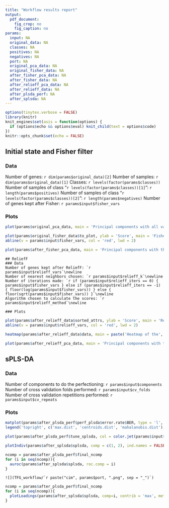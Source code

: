 ```yaml
---
title: "Workflow results report"
output: 
  pdf_document:
    fig_crop: no
    fig_caption: no
params:
  input: NA
  original_data: NA
  classes: NA
  positives: NA
  negatives: NA
  port: NA
  original_pca_data: NA
  original_fisher_data: NA
  after_fisher_pca_data: NA
  after_fisher_data: NA
  after_relieff_pca_data: NA
  after_relieff_data: NA
  after_plsda_perf: NA
  after_splsda: NA
---
```

```r
options(tinytex.verbose = FALSE)
library(knitr)
knit_engines$set(asis = function(options) {
  if (options$echo && options$eval) knit_child(text = options$code)
})
knitr::opts_chunk$set(echo = FALSE) 
```
## Initial state and Fisher filter
### Data
Number of genes: `r dim(params$original_data)[2]`\newline
Number of samples: `r dim(params$original_data)[1]`\newline
Classes: `r levels(factor(params$classes))` \newline
Number of samples of class "`r levels(factor(params$classes))[1]`": `r length(params$positives)`\newline
Number of samples of class "`r levels(factor(params$classes))[2]`": `r length(params$negatives)`\newline
Number of genes kept after Fisher: `r params$input$fisher_vars`\newline

### Plots

```r
plot(params$original_pca_data, main = 'Principal components with all variables')
```


```r
plot(params$original_fisher_data$to_plot, ylab = 'Score', main = 'Fisher scores')
abline(v = params$input$fisher_vars, col = 'red', lwd = 2)
```


```r
plot(params$after_fisher_pca_data, main = 'Principal components with the selected variables after Fisher scoring')
```


```asis
## ReliefF
### Data
Number of genes kept after ReliefF: `r params$input$relieff_vars`\newline
Number of nearest neighbors chosen: `r params$input$relieff_k`\newline
Number of iterations made: `r if (params$input$relieff_iters == 0) { params$input$fisher_vars } else if (params$input$relieff_iters == -1) { floor(log(params$input$fisher_vars)) } else { floor(sqrt(params$input$fisher_vars)) }`\newline
Algorithm chosen to calculate the scores: `r params$input$relieff_method`\newline

### Plots
```


```r
plot(params$after_relieff_data$sorted_attrs, ylab = 'Score', main = 'ReliefF scores')
abline(v = params$input$relieff_vars, col = 'red', lwd = 2)
```


```r
heatmap(params$after_relieff_data$data, main = paste('Heatmap of the', params$input$relieff_vars, 'variables after applying ReliefF'))
```


```r
plot(params$after_relieff_pca_data, main = 'Principal components with the selected variables after ReliefF')
```

## sPLS-DA
### Data
Number of components to do the perfectioning: `r params$input$components`\newline
Number of cross validation folds performed: `r params$input$cv_folds`\newline
Number of cross validation repetitions performed: `r params$input$cv_repeats`\newline

### Plots

```r
matplot(params$after_plsda_perf$perf_plsda$error.rate$BER, type = 'l', lty = 1, col = color.mixo(1:3), main = 'Balanced Error Rate for amount of components', ylab = 'Balanced Error Rate')
legend('topright', c('max.dist', 'centroids.dist', 'mahalanobis.dist'), lty = 1, col = color.mixo(1:3))
```


```r
plot(params$after_plsda_perf$tune_splsda, col = color.jet(params$input$components), main = 'Error rates for number of components')
```


```r
plotIndiv(params$after_splsda$splsda, comp = c(1, 2), ind.names = FALSE, legend = TRUE, ellipse = TRUE, title = 'sPLS-DA, final result, components 1 and 2')
```


```r
ncomp = params$after_plsda_perf$final_ncomp
for (i in seq(ncomp)){
  auroc(params$after_splsda$splsda, roc.comp = i)
}
```

```asis
![](TFG_workflow/`r paste("cim", params$port, ".png", sep = "_")`)
```


```r
ncomp = params$after_plsda_perf$final_ncomp
for (i in seq(ncomp)){
  plotLoadings(params$after_splsda$splsda, comp=i, contrib = 'max', method = 'mean', title = paste('Loadings of component', i))
}
```